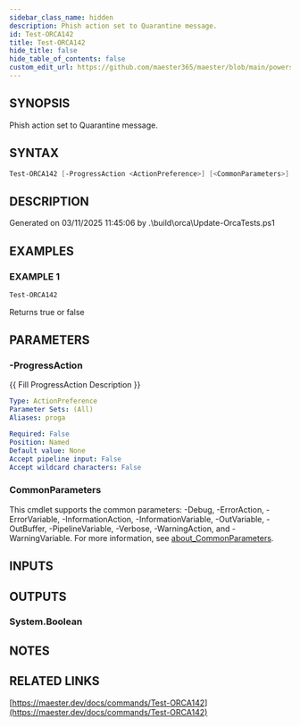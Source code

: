 ```yaml
---
sidebar_class_name: hidden
description: Phish action set to Quarantine message.
id: Test-ORCA142
title: Test-ORCA142
hide_title: false
hide_table_of_contents: false
custom_edit_url: https://github.com/maester365/maester/blob/main/powershell/public/Test-ORCA142.ps1
---
```


## SYNOPSIS

Phish action set to Quarantine message.

## SYNTAX

```powershell
Test-ORCA142 [-ProgressAction <ActionPreference>] [<CommonParameters>]
```

## DESCRIPTION

Generated on 03/11/2025 11:45:06 by .\build\orca\Update-OrcaTests.ps1

## EXAMPLES

### EXAMPLE 1

```powershell
Test-ORCA142
```

Returns true or false

## PARAMETERS

### -ProgressAction

\{\{ Fill ProgressAction Description \}\}

```yaml
Type: ActionPreference
Parameter Sets: (All)
Aliases: proga

Required: False
Position: Named
Default value: None
Accept pipeline input: False
Accept wildcard characters: False
```

### CommonParameters

This cmdlet supports the common parameters: -Debug, -ErrorAction, -ErrorVariable, -InformationAction, -InformationVariable, -OutVariable, -OutBuffer, -PipelineVariable, -Verbose, -WarningAction, and -WarningVariable. For more information, see [about_CommonParameters](http://go.microsoft.com/fwlink/?LinkID=113216).

## INPUTS

## OUTPUTS

### System.Boolean

## NOTES

## RELATED LINKS

[https://maester.dev/docs/commands/Test-ORCA142](https://maester.dev/docs/commands/Test-ORCA142)
